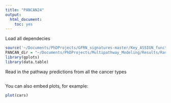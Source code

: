```yaml
---
title: "PANCAN24"
output:
  html_document:
    toc: yes
---
```


Load all dependecies
```r
source('~/Documents/PhDProjects/GFRN_signatures-master/Key_ASSIGN_functions_balancedsig.R', echo=TRUE)
PANCAN_dir = "~/Documents/PhDProjects/Multipathway_Modeling/Results/RasReview/"
library(gplots)
library(data.table)
```

Read in the pathway predictions from all the cancer types

```r


```

You can also embed plots, for example:

```r
plot(cars)
```

